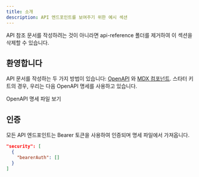 ```yaml
---
title: 소개
description: API 엔드포인트를 보여주기 위한 예시 섹션
---
```


<Note>
  API 참조 문서를 작성하려는 것이 아니라면 api-reference 폴더를 제거하여 이 섹션을 삭제할 수 있습니다.
</Note>

## 환영합니다

API 문서를 작성하는 두 가지 방법이 있습니다: [OpenAPI](https://mintlify.com/docs/api-playground/openapi/setup) 와 [MDX 컴포넌트](https://mintlify.com/docs/api-playground/mdx/configuration). 스타터 키트의 경우, 우리는 다음 OpenAPI 명세를 사용하고 있습니다.

<Card title="식물 상점 엔드포인트" icon="leaf" href="https://github.com/mintlify/starter/blob/main/api-reference/openapi.json">
  OpenAPI 명세 파일 보기
</Card>

## 인증

모든 API 엔드포인트는 Bearer 토큰을 사용하여 인증되며 명세 파일에서 가져옵니다.

```json
"security": [
  {
    "bearerAuth": []
  }
]
```
